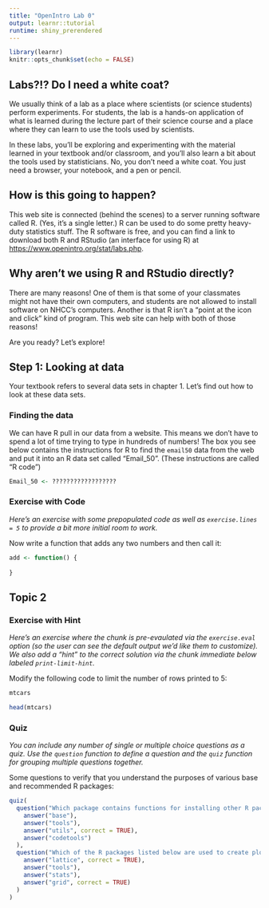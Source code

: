 ```yaml
---
title: "OpenIntro Lab 0"
output: learnr::tutorial
runtime: shiny_prerendered
---
```


```r
library(learnr)
knitr::opts_chunk$set(echo = FALSE)
```


## Labs?!? Do I need a white coat?
We usually think of a lab as a place where scientists (or science students) perform experiments. For students, the lab is a hands-on application of what is learned during the lecture part of their science course and a place where they can learn to use the tools used by scientists. 

In these labs, you'll be exploring and experimenting with the material learned in your textbook and/or classroom, and you'll also learn a bit about the tools used by statisticians. No, you don't need a white coat. You just need a browser, your notebook, and a pen or pencil.

## How is this going to happen?
This web site is connected (behind the scenes) to a server running software called R. (Yes, it's a single letter.) R can be used to do some pretty heavy-duty statistics stuff. The R software is free, and you can find a link to download both R and RStudio (an interface for using R) at <https://www.openintro.org/stat/labs.php>.

## Why aren't we using R and RStudio directly?
There are many reasons! One of them is that some of your classmates might not have their own computers, and students are not allowed to install software on NHCC's computers. Another is that R isn't a "point at the icon and click" kind of program. This web site can help with both of those reasons!

Are you ready? Let's explore!


## Step 1: Looking at data
Your textbook refers to several data sets in chapter 1. Let's find out how to look at these data sets.

### Finding the data 


We can have R pull in our data from a website. This means we don't have to spend a lot of time trying to type in hundreds of numbers! The box you see below contains the instructions for R to find the `email50` data from the web and put it into an R data set called "Email_50". (These instructions are called "R code")

```r
Email_50 <- ??????????????????

```

### Exercise with Code

*Here's an exercise with some prepopulated code as well as `exercise.lines = 5` to provide a bit more initial room to work.*

Now write a function that adds any two numbers and then call it:

```r
add <- function() {
  
}
```

## Topic 2

### Exercise with Hint

*Here's an exercise where the chunk is pre-evaulated via the `exercise.eval` option (so the user can see the default output we'd like them to customize). We also add a "hint" to the correct solution via the chunk immediate below labeled `print-limit-hint`.*

Modify the following code to limit the number of rows printed to 5:

```r
mtcars
```

```r
head(mtcars)
```

### Quiz

*You can include any number of single or multiple choice questions as a quiz. Use the `question` function to define a question and the `quiz` function for grouping multiple questions together.*

Some questions to verify that you understand the purposes of various base and recommended R packages:

```r
quiz(
  question("Which package contains functions for installing other R packages?",
    answer("base"),
    answer("tools"),
    answer("utils", correct = TRUE),
    answer("codetools")
  ),
  question("Which of the R packages listed below are used to create plots?",
    answer("lattice", correct = TRUE),
    answer("tools"),
    answer("stats"),
    answer("grid", correct = TRUE)
  )
)
```

